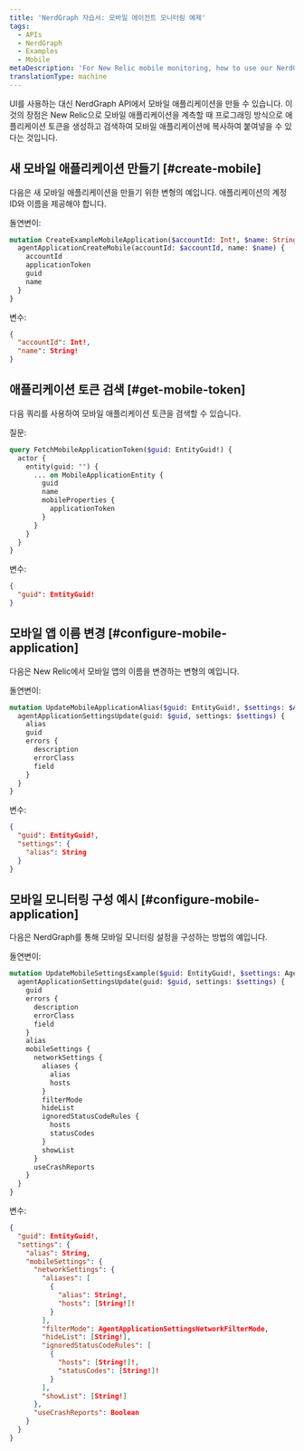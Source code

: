 ```yaml
---
title: 'NerdGraph 자습서: 모바일 에이전트 모니터링 예제'
tags:
  - APIs
  - NerdGraph
  - Examples
  - Mobile
metaDescription: 'For New Relic mobile monitoring, how to use our NerdGraph API to configure a mobile agent.'
translationType: machine
---
```


UI를 사용하는 대신 NerdGraph API에서 모바일 애플리케이션을 만들 수 있습니다. 이것의 장점은 New Relic으로 모바일 애플리케이션을 계측할 때 프로그래밍 방식으로 애플리케이션 토큰을 생성하고 검색하여 모바일 애플리케이션에 복사하여 붙여넣을 수 있다는 것입니다.

## 새 모바일 애플리케이션 만들기 [#create-mobile]

다음은 새 모바일 애플리케이션을 만들기 위한 변형의 예입니다. 애플리케이션의 계정 ID와 이름을 제공해야 합니다.

돌연변이:

```graphql
mutation CreateExampleMobileApplication($accountId: Int!, $name: String!) {
  agentApplicationCreateMobile(accountId: $accountId, name: $name) {
    accountId
    applicationToken
    guid
    name
  }
}

```

변수:

```JSON
{
  "accountId": Int!,
  "name": String!
}

```

## 애플리케이션 토큰 검색 [#get-mobile-token]

다음 쿼리를 사용하여 모바일 애플리케이션 토큰을 검색할 수 있습니다.

질문:

```graphql
query FetchMobileApplicationToken($guid: EntityGuid!) {
  actor {
    entity(guid: "") {
      ... on MobileApplicationEntity {
        guid
        name
        mobileProperties {
          applicationToken
        }
      }
    }
  }
}
```

변수:

```JSON
{
  "guid": EntityGuid!
}
```

## 모바일 앱 이름 변경 [#configure-mobile-application]

다음은 New Relic에서 모바일 앱의 이름을 변경하는 변형의 예입니다.

돌연변이:

```graphql
mutation UpdateMobileApplicationAlias($guid: EntityGuid!, $settings: $AgentApplicationSettingsUpdateInput) {
  agentApplicationSettingsUpdate(guid: $guid, settings: $settings) {
    alias
    guid
    errors {
      description
      errorClass
      field
    }
  }
}
```

변수:

```JSON
{
  "guid": EntityGuid!,
  "settings": {
    "alias": String
  }
}
```

## 모바일 모니터링 구성 예시 [#configure-mobile-application]

다음은 NerdGraph를 통해 모바일 모니터링 설정을 구성하는 방법의 예입니다.

돌연변이:

```graphql
mutation UpdateMobileSettingsExample($guid: EntityGuid!, $settings: AgentApplicationSettingsUpdateInput!) {
  agentApplicationSettingsUpdate(guid: $guid, settings: $settings) {
    guid
    errors {
      description
      errorClass
      field
    }
    alias
    mobileSettings {
      networkSettings {
        aliases {
          alias
          hosts
        }
        filterMode
        hideList
        ignoredStatusCodeRules {
          hosts
          statusCodes
        }
        showList
      }
      useCrashReports
    }
  }
}
```

변수:

```JSON
{
  "guid": EntityGuid!,
  "settings": {
    "alias": String,
    "mobileSettings": {
      "networkSettings": {
        "aliases": [
          {
            "alias": String!,
            "hosts": [String!]!
          }
        ],
        "filterMode": AgentApplicationSettingsNetworkFilterMode,
        "hideList": [String!],
        "ignoredStatusCodeRules": [
          {
            "hosts": [String!]!,
            "statusCodes": [String!]!
          }
        ],
        "showList": [String!]
      },
      "useCrashReports": Boolean
    }
  }
}
```
